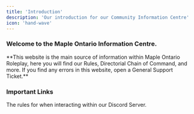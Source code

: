 ```yaml
---
title: 'Introduction'
description: 'Our introduction for our Community Information Centre'
icon: 'hand-wave'
---
```


### Welcome to the Maple Ontario Information Centre.

<Frame type="glass">
**This website is the main source of information within Maple Ontario Roleplay, here you will find our Rules, Directorial Chain of Command, and more. If you find any errors in this website, open a General Support Ticket.**
</Frame>

### Important Links
<Card title="Discord Rules" icon="discord" href="/rules/discord-rules" horizontal>
The rules for when interacting within our Discord Server.
</Card>
